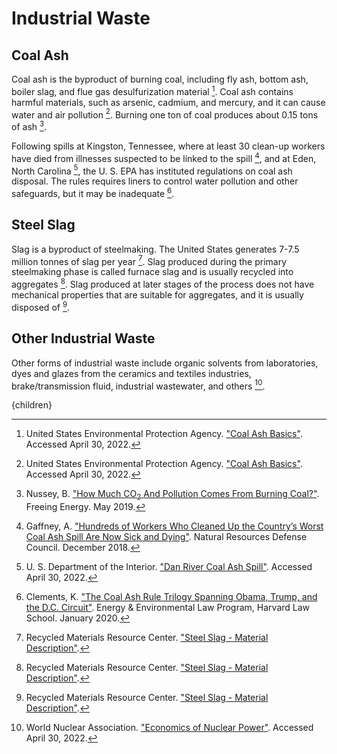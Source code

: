 


# Industrial Waste

## Coal Ash
Coal ash is the byproduct of burning coal, including fly ash, bottom ash, boiler slag, and flue gas desulfurization material [^6]. Coal ash contains harmful materials, such as arsenic, cadmium, and mercury, and it can cause water and air pollution [^6]. Burning one ton of coal produces about 0.15 tons of ash [^4].

Following spills at Kingston, Tennessee, where at least 30 clean-up workers have died from illnesses suspected to be linked to the spill [^3], and at Eden, North Carolina [^5], the U. S. EPA has instituted regulations on coal ash disposal. The rules requires liners to control water pollution and other safeguards, but it may be inadequate [^1].

<WastePricingOnCoalBurningSolution />

## Steel Slag

Slag is a byproduct of steelmaking. The United States generates 7-7.5 million tonnes of slag per year [^10]. Slag produced during the primary steelmaking phase is called furnace slag and is usually recycled into aggregates [^10]. Slag produced at later stages of the process does not have mechanical properties that are suitable for aggregates, and it is usually disposed of [^10].

## Other Industrial Waste

Other forms of industrial waste include organic solvents from laboratories, dyes and glazes from the ceramics and textiles industries, brake/transmission fluid, industrial wastewater, and others [^8].

[^1]: Clements, K. ["The Coal Ash Rule Trilogy Spanning Obama, Trump, and the D.C. Circuit"](https://eelp.law.harvard.edu/2020/01/the-coal-ash-rule-trilogy-spanning-obama-trump-and-the-d-c-circuit/). Energy & Environmental Law Program, Harvard Law School. January 2020.

[^2]: Federal Register. ["Abandoned Mine Land Reclamation Fee"](https://www.federalregister.gov/documents/2022/01/14/2022-00513/abandoned-mine-land-reclamation-fee). National Archives, pp. 2341-2347. January 2022.

[^3]: Gaffney, A. ["Hundreds of Workers Who Cleaned Up the Country’s Worst Coal Ash Spill Are Now Sick and Dying"](https://www.nrdc.org/stories/hundreds-workers-who-cleaned-countrys-worst-coal-ash-spill-are-now-sick-and-dying). Natural Resources Defense Council. December 2018.

[^4]: Nussey, B. ["How Much CO<sub>2</sub> And Pollution Comes From Burning Coal?"](https://www.freeingenergy.com/how-much-co2-and-other-pollutants-come-from-burning-coal/). Freeing Energy. May 2019.

[^5]: U. S. Department of the Interior. ["Dan River Coal Ash Spill"](https://www.cerc.usgs.gov/orda_docs/CaseDetails?ID=984). Accessed April 30, 2022.

[^6]: United States Environmental Protection Agency. ["Coal Ash Basics"](https://www.epa.gov/coalash/coal-ash-basics). Accessed April 30, 2022.

[^7]: Wang, L., Watanabe, T., Xu, Z. ["Monetization of External Costs Using Lifecycle Analysis—A Comparative Case Study of Coal-Fired and Biomass Power Plants in Northeast China"](https://www.mdpi.com/1996-1073/8/2/1440). Energies 8(2), pp. 1440-1467. February 2015.

[^8]: World Nuclear Association. ["Economics of Nuclear Power"](https://world-nuclear.org/information-library/economic-aspects/economics-of-nuclear-power.aspx). Accessed April 30, 2022.

[^9]: Ingenium. ["What Is Industrial Waste?"](https://www.pureingenium.com/blog/what-is-industrial-waste/). March 2022.

[^10]: Recycled Materials Resource Center. ["Steel Slag - Material Description"](https://rmrc.wisc.edu/ug-mat-steel-slag/). 

  <Article 
    focusAreaUrl={focusAreaUrl} 
    hierarchy={hierarchy} 
    site={site}
  >
    {children}
  </Article>